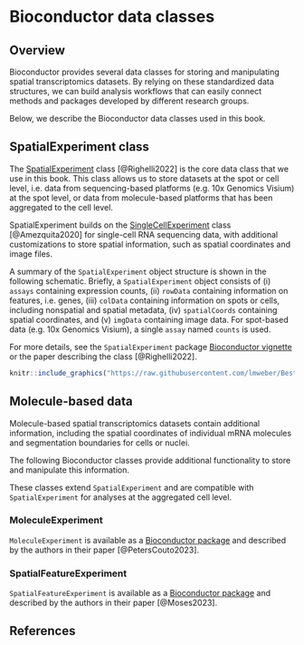 # Bioconductor data classes {#sec-bioconductor-data-classes}


## Overview

Bioconductor provides several data classes for storing and manipulating spatial transcriptomics datasets. By relying on these standardized data structures, we can build analysis workflows that can easily connect methods and packages developed by different research groups.

Below, we describe the Bioconductor data classes used in this book.



## SpatialExperiment class

The [SpatialExperiment](https://bioconductor.org/packages/SpatialExperiment) class [@Righelli2022] is the core data class that we use in this book. This class allows us to store datasets at the spot or cell level, i.e. data from sequencing-based platforms (e.g. 10x Genomics Visium) at the spot level, or data from molecule-based platforms that has been aggregated to the cell level.

SpatialExperiment builds on the [SingleCellExperiment](https://bioconductor.org/packages/SingleCellExperiment) class [@Amezquita2020] for single-cell RNA sequencing data, with additional customizations to store spatial information, such as spatial coordinates and image files.

A summary of the `SpatialExperiment` object structure is shown in the following schematic. Briefly, a `SpatialExperiment` object consists of (i) `assays` containing expression counts, (ii) `rowData` containing information on features, i.e. genes, (iii) `colData` containing information on spots or cells, including nonspatial and spatial metadata, (iv) `spatialCoords` containing spatial coordinates, and (v) `imgData` containing image data. For spot-based data (e.g. 10x Genomics Visium), a single `assay` named `counts` is used.

For more details, see the `SpatialExperiment` package [Bioconductor vignette](https://bioconductor.org/packages/release/bioc/vignettes/SpatialExperiment/inst/doc/SpatialExperiment.html) or the paper describing the class [@Righelli2022].

```r
knitr::include_graphics("https://raw.githubusercontent.com/lmweber/BestPracticesST-resources/main/images/SPE.png")
```



## Molecule-based data

Molecule-based spatial transcriptomics datasets contain additional information, including the spatial coordinates of individual mRNA molecules and segmentation boundaries for cells or nuclei.

The following Bioconductor classes provide additional functionality to store and manipulate this information.

These classes extend `SpatialExperiment` and are compatible with `SpatialExperiment` for analyses at the aggregated cell level.


### MoleculeExperiment

`MoleculeExperiment` is available as a [Bioconductor package](https://bioconductor.org/packages/MoleculeExperiment) and described by the authors in their paper [@PetersCouto2023].


### SpatialFeatureExperiment

`SpatialFeatureExperiment` is available as a [Bioconductor package](https://bioconductor.org/packages/SpatialFeatureExperiment) and described by the authors in their paper [@Moses2023].


<!-- ### SpatialData -->


## References {.unnumbered}

